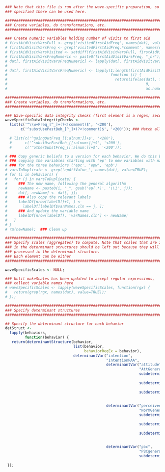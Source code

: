 
```r

### Note that this file is run after the wave-specific preparation, so anything
### specified there can be used here.

###############################################################################
### Create variables, do transformations, etc.
###############################################################################

### Create numeric variables holding number of visits to first aid
# firstAidVisitVarsFull <- grep('visitedFirstAidFreq', names(dat), value=TRUE);
# firstAidVisitVarsFreq <- grep('visitedFirstAidFreq.*comment', names(dat), value=TRUE);
# firstAidVisitVarsVisited <- setdiff(firstAidVisitVarsFull, firstAidVisitVarsFreq);
# firstAidVisitVarsFreqNumeric <- paste0(firstAidVisitVarsFreq, "_nr");
# dat[, firstAidVisitVarsFreqNumeric] <- lapply(dat[, firstAidVisitVarsFreq], convertToNumeric);
#
# dat[, firstAidVisitVarsFreqNumeric] <- lapply(1:length(firstAidVisitVarsVisited),
#                                               function (i) {
#                                                 return(ifelse(dat[, firstAidVisitVarsVisited[i]]==0,
#                                                               0,
#                                                               as.numeric(dat[, firstAidVisitVarsFreqNumeric[i]])))});

###############################################################################
### Create variables, do transformations, etc.
###############################################################################

### Wave-specific data integrity checks (first element is a regex; second a condition)
waveSpecificDataIntegrityChecks <-
  list(c('^\\w+Freq_[^_]+(?<!comment)$', '<200'),
       c('^substUsePastBeh_[^_]+(?<!comment)$', '<200')); ### Match all frequency variables
  
  # list(c('^goingOutFreq_[[:alnum:]]+$', '<200'),
  #      c('^substUsePastBeh_[[:alnum:]]+$', '<200'),
  #      c('^otherSubstFreq_[[:alnum:]]+$', '<200'));

# ### Copy generic beliefs to a version for each behavior. We do this by
# ### copying the variables starting with 'ep' to new variables with names
# ### for the three behaviors ('epc', 'epw', 'epb')
# varsToDuplicate <- grep('epAttValue_', names(dat), value=TRUE);
# for (i in behaviors) {
#   for (j in varsToDuplicate) {
#     ### The new name, following the general algorithm
#     newName <- paste0(i, "_", gsub('ep(.*)', '\\1', j));
#     dat[, newName] <- dat[, j];
#     ### Also copy the relevant labels
#     labelDf[nrow(labelDf)+1, ] <-
#       labelDf[labelDf$varNames.cln == j, ];
#     ### And update the variable name
#     labelDf[nrow(labelDf), 'varNames.cln'] <- newName;
#   }
# }
# rm(newName);  ### Clean up

###############################################################################
### Specify scales (aggregates) to compute. Note that scales that are included
### in the determinant structures should be left out because they will be
### processed in the determinant structure.
### Each element can be either 
###############################################################################

waveSpecificScales <- NULL;

### Until makeScales has been updated to accept regular expressions,
### collect variable names here
# waveSpecificScales <- lapply(waveSpecificScales, function(rgx) {
#   return(grep(rgx, names(dat), value=TRUE));
# });

###############################################################################
### Specify determinant structures
###############################################################################

## Specify the determinant structure for each behavior
detStruct <-
  lapply(behaviors,
         function(behavior) {
   return(determinantStructure(behavior,
                               list(behavior,
                                    behaviorRegEx = behavior),
                               determinantVar("intention",
                                              "IntentionRAA",
                                              determinantVar("attitude",
                                                             "AttGeneral",
                                                             subdeterminants("Likelihood",
                                                                             "AttBeliefs"),
                                                             subdeterminants("Evaluation",
                                                                             "AttDesirable"),
                                                             subdeterminantProducts("attProduct",
                                                                                    c("AttBeliefs",
                                                                                      "AttDesirable"))),
                                              determinantVar("perceivedNorm",
                                                             "NormGeneral",
                                                             subdeterminants("Approval",
                                                                             "NormBeliefs"),
                                                             subdeterminants("Motivation to comply",
                                                                             "NormMTC"),
                                                             subdeterminantProducts("normProduct",
                                                                                    c("NormBeliefs",
                                                                                      "NormMTC"))),
                                              determinantVar("pbc",
                                                             "PBCgeneral",
                                                             subdeterminants("Control beliefs",
                                                                             "ContrBeliefs")))));
 });


```

